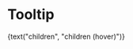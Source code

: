 
<Meta title="Objects|Tooltip" component={Tooltip} />

# Tooltip

<Preview>
  <Story name="default">
    <Tooltip
      as={text("as", "span")}
      content={text("content", "Content")}
      position={select("position", {
        "": null,
        top: "top",
        right: "right",
        bottom: "bottom",
        left: "left",
      })}
      indicator={boolean("indicator")}
      multiLines={boolean("multiLines")}
    >
      {text("children", "children (hover)")}
    </Tooltip>
  </Story>
</Preview>
